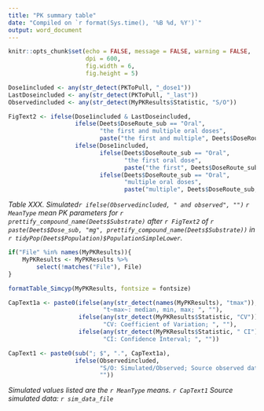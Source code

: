 ```yaml
---
title: "PK summary table"
date: "Compiled on `r format(Sys.time(), '%B %d, %Y')`"
output: word_document
---
```


```r

knitr::opts_chunk$set(echo = FALSE, message = FALSE, warning = FALSE, 
                      dpi = 600, 
                      fig.width = 6, 
                      fig.height = 5)

```

```r

Dose1included <- any(str_detect(PKToPull, "_dose1"))
LastDoseincluded <- any(str_detect(PKToPull, "_last"))
Observedincluded <- any(str_detect(MyPKResults$Statistic, "S/O"))

FigText2 <- ifelse(Dose1included & LastDoseincluded, 
                   ifelse(Deets$DoseRoute_sub == "Oral", 
                          "the first and multiple oral doses", 
                          paste("the first and multiple", Deets$DoseRoute_sub, "doses")),
                   ifelse(Dose1included, 
                          ifelse(Deets$DoseRoute_sub == "Oral", 
                                 "the first oral dose",
                                 paste("the first", Deets$DoseRoute_sub, "dose")),
                          ifelse(Deets$DoseRoute_sub == "Oral", 
                                 "multiple oral doses", 
                                 paste("multiple", Deets$DoseRoute_sub, "doses"))))

```

*Table XXX. Simulated`r ifelse(Observedincluded, " and observed", "")` `r MeanType` mean PK parameters for `r prettify_compound_name(Deets$Substrate)` after `r FigText2` of `r paste(Deets$Dose_sub, "mg", prettify_compound_name(Deets$Substrate))` in `r tidyPop(Deets$Population)$PopulationSimpleLower`.*


```r

if("File" %in% names(MyPKResults)){
    MyPKResults <- MyPKResults %>% 
        select(!matches("File"), File)
}

formatTable_Simcyp(MyPKResults, fontsize = fontsize)

```

```r

CapText1a <- paste0(ifelse(any(str_detect(names(MyPKResults), "tmax")), 
                           "t~max~: median, min, max; ", ""), 
                    ifelse(any(str_detect(MyPKResults$Statistic, "CV")),
                           "CV: Coefficient of Variation; ", ""), 
                    ifelse(any(str_detect(MyPKResults$Statistic, " CI")),
                           "CI: Confidence Interval; ", ""))

CapText1 <- paste0(sub("; $", ".", CapText1a), 
                   ifelse(Observedincluded, 
                          "S/O: Simulated/Observed; Source observed data: Clinical Study XXX; ",
                          ""))

```

*Simulated values listed are the `r MeanType` means. `r CapText1` Source simulated data: `r sim_data_file`* 


